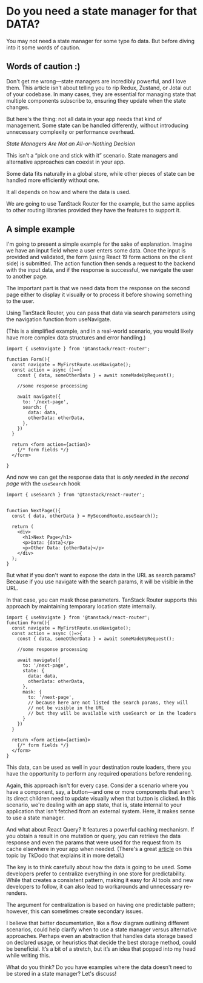 # Do you need a state manager for that DATA?
You may not need a state manager for some type fo data. But before diving
into it some words of caution.


## Words of caution :)

Don't get me wrong—state managers are incredibly powerful, and I love them.
This article isn't about telling you to rip Redux, Zustand, or Jotai out of your codebase.
In many cases, they are essential for managing state that multiple components subscribe to,
ensuring they update when the state changes.

But here's the thing: not all data in your app needs that kind of management. Some state
can be handled differently, without introducing unnecessary complexity or
performance overhead.


*State Managers Are Not an All-or-Nothing Decision*

This isn't a “pick one and stick with it” scenario. State managers and
alternative approaches can coexist in your app.

Some data fits naturally in a global store, while other pieces
of state can be handled more efficiently without one.

It all depends on how and where the data is used.

We are going to use TanStack Router for the example, but the same applies to other
routing libraries provided they have the features to support it.

## A simple example
I'm going to present a simple example for the sake of explanation.
Imagine we have an input field where a user enters some data.
Once the input is provided and validated, the form (using React 19 form actions on the client side)
is submitted. The action function then sends a request to the backend
with the input data, and if the response is successful, we navigate
the user to another page.

The important part is that we need data from the response on the
second page either to display it visually or to
process it before showing something to the user.

Using TanStack Router, you can pass that data via search
parameters using the navigation function from useNavigate.

(This is a simplified example,
and in a real-world scenario, you would likely
have more complex data structures and error handling.)

```tsx
import { useNavigate } from '@tanstack/react-router';

function Form(){
  const navigate = MyFirstRoute.useNavigate();
  const action = async ()=>{
    const { data, someOtherData } = await someMadeUpRequest();

    //some response processing

    await navigate({
      to: '/next-page',
      search: {
        data: data,
        otherData: otherData,
      },
    })
  }

  return <form action={action}>
    {/* form fields */}
  </form>

}
```

And now we can get the response data that is *only needed in the second page*
with the `useSearch` hook

```tsx
import { useSearch } from '@tanstack/react-router';


function NextPage(){
  const { data, otherData } = MySecondRoute.useSearch();

  return (
    <div>
      <h1>Next Page</h1>
      <p>Data: {data}</p>
      <p>Other Data: {otherData}</p>
    </div>
  );
}
```


But what if you don't want to expose the data in the URL as search params?
Because if you use navigate with the search params, it will be visible in the URL.

In that case, you can mask those parameters. TanStack Router supports this approach
by maintaining temporary location state internally.

```tsx
import { useNavigate } from '@tanstack/react-router';
function Form(){
  const navigate = MyFirstRoute.useNavigate();
  const action = async ()=>{
    const { data, someOtherData } = await someMadeUpRequest();

    //some response processing

    await navigate({
      to: '/next-page',
      state: {
        data: data,
        otherData: otherData,
      },
      mask: {
        to: '/next-page',
        // because here are not listed the search params, they will
        // not be visible in the URL
        // but they will be available with useSearch or in the loaders
      }
    })
  }

  return <form action={action}>
    {/* form fields */}
  </form>
}

```

This  data, can be used as well in your destination route loaders, there you have the opportunity
to perform any required operations before rendering.


Again, this approach isn't for every case. Consider a scenario where you have
a component, say, a button—and one or more components that aren't its
direct children need to update visually when that button is clicked. In this
scenario, we're dealing with an app state, that is, state internal to your application
that isn't fetched from an external system. Here, it makes sense to use a state manager.


And what about React Query? It features a powerful caching mechanism. If you obtain
a result in one mutation or query, you can retrieve the data response
and even the params that were used for the request from its cache
elsewhere in your app when needed. (There's a great
[article](https://tkdodo.eu/blog/react-query-as-a-state-manager) on this
topic by TkDodo that explains it in more detail.)

The key is to think carefully about how the data is going to be used.
Some developers prefer to centralize everything in one store for
predictability. While that creates a consistent pattern, making
it easy for AI tools and new developers to follow, it can also
lead to workarounds and unnecessary re-renders.

The argument for centralization is based on having one predictable pattern;
however, this can sometimes create secondary issues.

I believe that better documentation, like a flow diagram outlining different scenarios,
could help clarify when to use a state manager versus alternative approaches. Perhaps even an abstraction that handles data storage based on declared usage, or heuristics that decide the best storage method, could be beneficial. It’s a bit of a stretch, but it’s an idea that popped into my head while writing this.

What do you think? Do you have examples where the data doesn't need to be
stored in a state manager? Let's discuss!
